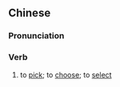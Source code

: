 {{also|挑拣}}
==Chinese==
{{zh-forms|s=挑拣}}

===Pronunciation===
{{zh-pron
|m=tiāojiǎn
|c=tiu1 gaan2
|cat=v
}}

===Verb===
{{zh-verb}}

# to [[pick]]; to [[choose]]; to [[select]]